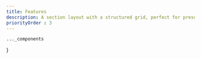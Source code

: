 ```yaml
---
title: Features
description: A section layout with a structured grid, perfect for presenting multiple features in a neat and organized manner.
priorityOrder : 3
---
```



    ..._components
}

<BlockPreview
    title="Cards"
    src="/blocks-preview/features/cards"
    code={cardsCode}
    client:visible
/>

<BlockPreview
    title="Soft Cards"
    src="/blocks-preview/features/soft-cards"
    code={softCardsCode}
    client:visible
/>

<BlockPreview
    title="Stacked"
    src="/blocks-preview/features/stacked"
    code={stackedCode}
    client:visible
/>

<BlockPreview
    title="Grid"
    src="/blocks-preview/features/grid"
    code={gridCode}
    client:visible
/>

<BlockPreview
    title="Bento One"
    src="/blocks-preview/features/bento-one"
    code={bentoOneCode}
    client:visible
/>